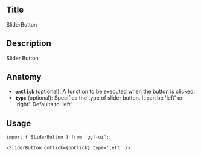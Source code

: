 ## Title

SliderButton

## Description

Slider Button

## Anatomy

- **`onClick`** (optional): A function to be executed when the button is clicked.
- **`type`** (optional): Specifies the type of slider button. It can be 'left' or 'right'. Defaults to 'left'.

## Usage

```tsx
import { SliderButton } from 'ggf-ui';
```

```tsx
<SliderButton onClick={onClick} type='left' />
```
